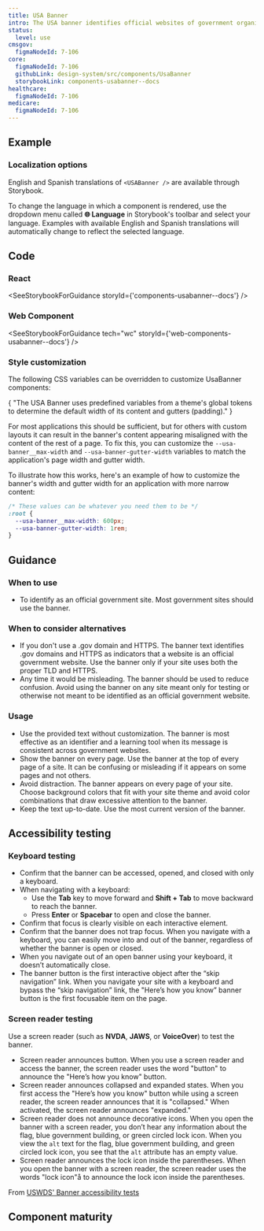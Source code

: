 ```yaml
---
title: USA Banner
intro: The USA banner identifies official websites of government organizations in the United States. It also helps visitors understand how to tell that a website is both official and secure.
status:
  level: use
cmsgov:
  figmaNodeId: 7-106
core:
  figmaNodeId: 7-106
  githubLink: design-system/src/components/UsaBanner
  storybookLink: components-usabanner--docs
healthcare:
  figmaNodeId: 7-106
medicare:
  figmaNodeId: 7-106
---
```



## Example

<StorybookExample
  componentName="USA banner"
  storyId="components-usabanner--default"
  minHeight={250}
/>

### Localization options

English and Spanish translations of `<USABanner />` are available through Storybook.

To change the language in which a component is rendered, use the dropdown menu called **🌐 Language** in Storybook's toolbar and select your language. Examples with available English and Spanish translations will automatically change to reflect the selected language.

## Code

### React

<SeeStorybookForGuidance storyId={'components-usabanner--docs'} />

### Web Component

<SeeStorybookForGuidance tech="wc" storyId={'web-components-usabanner--docs'} />

### Style customization

The following CSS variables can be overridden to customize UsaBanner components:

<ComponentThemeOptions componentname="usa-banner" />

<Alert weight="lightweight">

<p className="ds-c-alert__text">
  {
    "The USA Banner uses predefined variables from a theme's global tokens to determine the default width of its content and gutters (padding)."
  }
</p>

For most applications this should be sufficient, but for others with custom layouts it can result in the banner's content appearing misaligned with the content of the rest of a page. To fix this, you can customize the `--usa-banner__max-width` and `--usa-banner-gutter-width` variables to match the application's page width and gutter width.

To illustrate how this works, here's an example of how to customize the banner's width and gutter width for an application with more narrow content:

```css
/* These values can be whatever you need them to be */
:root {
  --usa-banner__max-width: 600px;
  --usa-banner-gutter-width: 1rem;
}
```

</Alert>

## Guidance

### When to use

- To identify as an official government site. Most government sites should use the banner.

### When to consider alternatives

- If you don't use a .gov domain and HTTPS. The banner text identifies .gov domains and HTTPS as indicators that a website is an official government website. Use the banner only if your site uses both the proper TLD and HTTPS.
- Any time it would be misleading. The banner should be used to reduce confusion. Avoid using the banner on any site meant only for testing or otherwise not meant to be identified as an official government website.

### Usage

- Use the provided text without customization. The banner is most effective as an identifier and a learning tool when its message is consistent across government websites.
- Show the banner on every page. Use the banner at the top of every page of a site. It can be confusing or misleading if it appears on some pages and not others.
- Avoid distraction. The banner appears on every page of your site. Choose background colors that fit with your site theme and avoid color combinations that draw excessive attention to the banner.
- Keep the text up-to-date. Use the most current version of the banner.

## Accessibility testing

### Keyboard testing

- Confirm that the banner can be accessed, opened, and closed with only a keyboard.
- When navigating with a keyboard:
  - Use the **Tab** key to move forward and **Shift + Tab** to move backward to reach the banner.
  - Press **Enter** or **Spacebar** to open and close the banner.
- Confirm that focus is clearly visible on each interactive element.
- Confirm that the banner does not trap focus. When you navigate with a keyboard, you can easily move into and out of the banner, regardless of whether the banner is open or closed.
- When you navigate out of an open banner using your keyboard, it doesn’t automatically close.
- The banner button is the first interactive object after the “skip navigation” link. When you navigate your site with a keyboard and bypass the “skip navigation” link, the "Here’s how you know” banner button is the first focusable item on the page.

### Screen reader testing

Use a screen reader (such as **NVDA**, **JAWS**, or **VoiceOver**) to test the banner.

- Screen reader announces button. When you use a screen reader and access the banner, the screen reader uses the word "button" to announce the "Here’s how you know" button.
- Screen reader announces collapsed and expanded states. When you first access the "Here’s how you know" button while using a screen reader, the screen reader announces that it is "collapsed." When activated, the screen reader announces "expanded."
- Screen reader does not announce decorative icons. When you open the banner with a screen reader, you don’t hear any information about the flag, blue government building, or green circled lock icon. When you view the `alt` text for the flag, blue government building, and green circled lock icon, you see that the `alt` attribute has an empty value.
- Screen reader announces the lock icon inside the parentheses. When you open the banner with a screen reader, the screen reader uses the words "lock icon"å to announce the lock icon inside the parentheses.

From [USWDS' Banner accessibility tests](https://designsystem.digital.gov/components/banner/accessibility-tests/)

## Component maturity

<MaturityChecklist
  a11yStandards={true}
  color={true}
  forcedColors={false}
  screenReaders={true}
  keyboardNavigable={true}
  storybook={true}
  responsive={true}
  spanish={true}
  completeUiKit={false}
  responsiveUiKit={false}
  tokensInCode={true}
  tokensInSketch={true}
/>
